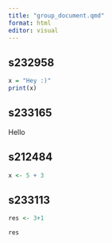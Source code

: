 ```yaml
---
title: "group_document.qmd"
format: html
editor: visual
---
```


## s232958

```r
x = "Hey :)"
print(x)
```

## s233165

Hello

## s212484

```r
x <- 5 + 3
```

## s233113

```r
res <- 3+1

```

```r
res
```
